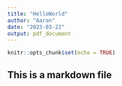 ```yaml
---
title: "HelloWorld"
author: "Aaron"
date: "2023-03-22"
output: pdf_document
---
```


```r
knitr::opts_chunk$set(echo = TRUE)
```

## This is a markdown file


